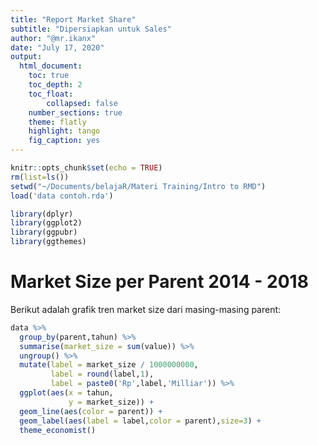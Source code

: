 ```yaml
---
title: "Report Market Share"
subtitle: "Dipersiapkan untuk Sales"
author: "@mr.ikanx"
date: "July 17, 2020"
output: 
  html_document:
    toc: true
    toc_depth: 2
    toc_float: 
        collapsed: false
    number_sections: true
    theme: flatly
    highlight: tango
    fig_caption: yes
---
```


```r
knitr::opts_chunk$set(echo = TRUE)
rm(list=ls())
setwd("~/Documents/belajaR/Materi Training/Intro to RMD")
load('data contoh.rda')

library(dplyr)
library(ggplot2)
library(ggpubr)
library(ggthemes)

```

# Market Size per Parent 2014 - 2018

Berikut adalah grafik tren market size dari masing-masing parent:

```r
data %>% 
  group_by(parent,tahun) %>% 
  summarise(market_size = sum(value)) %>% 
  ungroup() %>% 
  mutate(label = market_size / 1000000000,
         label = round(label,1),
         label = paste0('Rp',label,'Milliar')) %>% 
  ggplot(aes(x = tahun,
             y = market_size)) +
  geom_line(aes(color = parent)) +
  geom_label(aes(label = label,color = parent),size=3) +
  theme_economist()

```


